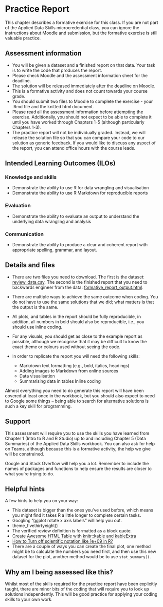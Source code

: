 # Practice Report

This chapter describes a formative exercise for this class. If you are not part of the Applied Data Skills microcredential class, you can ignore the instructions about Moodle and submission, but the formative exercise is still valuable practice.

## Assessment information

-   You will be given a dataset and a finished report on that data. Your task is to write the code that produces the report.
-   Please check Moodle and the assessment information sheet for the deadline.
-   The solution will be released immediately after the deadline on Moodle.
-   This is a formative activity and does not count towards your course grade.
-   You should submit two files to Moodle to complete the exercise - your .Rmd file and the knitted html document.
-   Please read all the assessment information before attempting the exercise. Additionally, you should not expect to be able to complete it until you have worked through Chapters 1-5 (although particularly Chapters 1-3).
-   The practice report will not be individually graded. Instead, we will release the solution file so that you can compare your code to our solution as generic feedback. If you would like to discuss any aspect of the report, you can attend office hours with the course leads.

## Intended Learning Outcomes (ILOs)

### Knowledge and skills {-}

-   Demonstrate the ability to use R for data wrangling and visualisation
-   Demonstrate the ability to use R Markdown for reproducible reports

### Evaluation {-}

-   Demonstrate the ability to evaluate an output to understand the underlying data wrangling and analysis

### Communication {-}

-   Demonstrate the ability to produce a clear and coherent report with appropriate spelling, grammar, and layout.

## Details and files

-   There are two files you need to download. The first is the dataset: <a href="https://healthteachr.github.io/ads-v2/data/review_data.csv" download>review_data.csv</a>. The second is the finished report that you need to backwards engineer from the data: [formative_report_output.html](https://healthteachr.github.io/ads-v2/data/formative_report_output.html).

-   There are multiple ways to achieve the same outcome when coding. You do not have to use the same solutions that we did; what matters is that the output is the same.

-   All plots, and tables in the report should be fully reproducible, in addition, all numbers in bold should also be reproducible, i.e., you should use inline coding.

-   For any visuals, you should get as close to the example report as possible, although we recognise that it may be difficult to know the exact theme or colours used without seeing the code.

-   In order to replicate the report you will need the following skills:

    -   Markdown text formatting (e.g., bold, italics, headings)
    -   Adding images to Markdown from online sources
    -   Data visualisation
    -   Summarising data in tables Inline coding

Almost everything you need to do generate this report will have been covered at least once in the workbook, but you should also expect to need to Google some things -- being able to search for alternative solutions is such a key skill for programming.

## Support

This assessment will require you to use the skills you have learned from Chapter 1 (Intro to R and R Studio) up to and including Chapter 5 (Data Summaries) of the Applied Data Skills workbook. You can also ask for help on Teams, although because this is a formative activity, the help we give will be constrained.

Google and Stack Overflow will help you a lot. Remember to include the names of packages and functions to help ensure the results are closer to what you're trying to do.

## Helpful hints

A few hints to help you on your way:

-   This dataset is bigger than the ones you've used before, which means you might find it takes R a little longer to complete certain tasks.
-   Googling "ggplot rotate x axis labels" will help you out.
-   theme_fivethirtyeight()
-   The verified review definition is formatted as a block quote.
-   [Create Awesome HTML Table with knitr::kable and kableExtra](https://haozhu233.github.io/kableExtra/awesome_table_in_html)
-   [How to Turn off scientific notation like 1e+09 in R?](<https://community.rstudio.com/t/how-to-turn-off-scientific-notation-like-1e-09-in-r/71575)
-   There are a couple of ways you can create the final plot, one method might be to calculate the numbers you need first, and then use this new dataset for the plot, another method would be to use `stat_summary()`.

## Why am I being assessed like this?

Whilst most of the skills required for the practice report have been explicitly taught, there are minor bits of the coding that will require you to look up solutions independently. This will be good practice for applying your coding skills to your own work.
